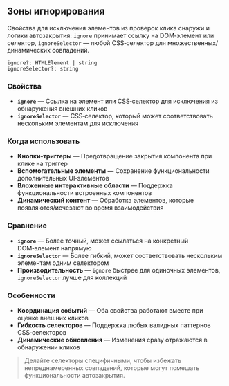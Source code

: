 ## Зоны игнорирования

Свойства для исключения элементов из проверок клика снаружи и логики автозакрытия: `ignore` принимает ссылку на DOM‑элемент или селектор, `ignoreSelector` — любой CSS‑селектор для множественных/динамических совпадений.

```
ignore?: HTMLElement | string
ignoreSelector?: string
```

### Свойства

- **`ignore`** — Ссылка на элемент или CSS‑селектор для исключения из обнаружения внешних кликов
- **`ignoreSelector`** — CSS‑селектор, который может соответствовать нескольким элементам для исключения

### Когда использовать

- **Кнопки‑триггеры** — Предотвращение закрытия компонента при клике на триггер
- **Вспомогательные элементы** — Сохранение функциональности дополнительных UI‑элементов
- **Вложенные интерактивные области** — Поддержка функциональности встроенных компонентов
- **Динамический контент** — Обработка элементов, которые появляются/исчезают во время взаимодействия

### Сравнение

- **`ignore`** — Более точный, может ссылаться на конкретный DOM‑элемент напрямую
- **`ignoreSelector`** — Более гибкий, может соответствовать нескольким элементам одним селектором
- **Производительность** — `ignore` быстрее для одиночных элементов, `ignoreSelector` лучше для коллекций

### Особенности

- **Координация событий** — Оба свойства работают вместе при оценке внешних кликов
- **Гибкость селекторов** — Поддержка любых валидных паттернов CSS‑селекторов
- **Динамические обновления** — Изменения сразу отражаются в обнаружении кликов

> Делайте селекторы специфичными, чтобы избежать непреднамеренных совпадений, которые могут помешать функциональности автозакрытия.
